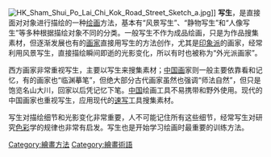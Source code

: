 [[File:HK_Sham_Shui_Po_Lai_Chi_Kok_Road_Street_Sketch_a.jpg|thumb]]]]
'''写生'''，是直接面对对象进行描绘的一种[[绘画|绘画]]方法，基本有“风景写生”、“静物写生”和“人像写生”等多种根据描绘对象不同的分类。一般写生不作为成品绘画，只是为作品搜集素材，但逐渐发展也有的[[画家|画家]]直接用写生的方法创作，尤其是[[印象派|印象派]]的画家，经常利用风景写生，直接描绘瞬间即逝的光影变化，所以有时也被称为“外光派画家”。

西方画家非常重视写生，主要以写生来搜集素材；[[中国画|中国画]]家则一般主要依靠看和记忆，有的画家也“临渊摹笔”，但绝大部分古代画家虽然也强调“师法自然”，但只是饱览名山大川，回家以后凭记忆下笔。[[中国|中国]]绘画工具不易携带和野外使用。现代的中国画家也重视写生，应用现代的[[速写|速写]]工具搜集素材。

写生对描绘细节和光影变化非常重要，人不可能记住所有这些细节，经常写生对研究[[色彩|色彩]]学的规律也非常有启发。写生也是开始学习绘画时最重要的训练方法。

{{painting topics}}
{{Authority control}}

[[Category:繪畫方法|Category:繪畫方法]]
[[Category:繪畫術語|Category:繪畫術語]]
